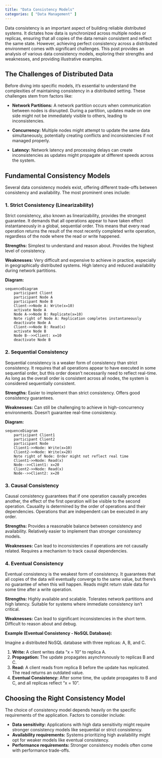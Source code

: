 ```yaml
---
title: "Data Consistency Models"
categories: [ "Data Management" ]
---
```



Data consistency is an important aspect of building reliable distributed systems.  It dictates how data is synchronized across multiple nodes or replicas, ensuring that all copies of the data remain consistent and reflect the same state.  However, achieving perfect consistency across a distributed environment comes with significant challenges. This post provides an analysis of various data consistency models, exploring their strengths and weaknesses, and providing illustrative examples.

## The Challenges of Distributed Data

Before diving into specific models, it's essential to understand the complexities of maintaining consistency in a distributed setting.  These challenges stem from factors like:

* **Network Partitions:**  A network partition occurs when communication between nodes is disrupted.  During a partition, updates made on one side might not be immediately visible to others, leading to inconsistencies.

* **Concurrency:** Multiple nodes might attempt to update the same data simultaneously, potentially creating conflicts and inconsistencies if not managed properly.

* **Latency:**  Network latency and processing delays can create inconsistencies as updates might propagate at different speeds across the system.

## Fundamental Consistency Models

Several data consistency models exist, offering different trade-offs between consistency and availability.  The most prominent ones include:

### 1. Strict Consistency (Linearizability)

Strict consistency, also known as linearizability, provides the strongest guarantee.  It demands that all operations appear to have taken effect instantaneously in a global, sequential order.  This means that every read operation returns the result of the most recently completed write operation, regardless of the node where the read or write happened.

**Strengths:**  Simplest to understand and reason about.  Provides the highest level of consistency.

**Weaknesses:**  Very difficult and expensive to achieve in practice, especially in geographically distributed systems.  High latency and reduced availability during network partitions.

**Diagram:**

```mermaid
sequenceDiagram
    participant Client
    participant Node A
    participant Node B
    Client->>Node A: Write(x=10)
    activate Node A
    Node A->>Node B: Replicate(x=10)
    Note right of Node A: Replication completes instantaneously
    deactivate Node A
    Client->>Node B: Read(x)
    activate Node B
    Node B-->>Client: x=10
    deactivate Node B
```

### 2. Sequential Consistency

Sequential consistency is a weaker form of consistency than strict consistency.  It requires that all operations appear to have executed in some sequential order, but this order doesn't necessarily need to reflect real-time.  As long as the overall order is consistent across all nodes, the system is considered sequentially consistent.

**Strengths:**  Easier to implement than strict consistency.  Offers good consistency guarantees.

**Weaknesses:**  Can still be challenging to achieve in high-concurrency environments.  Doesn't guarantee real-time consistency.

**Diagram:**

```mermaid
sequenceDiagram
    participant Client1
    participant Client2
    participant Node
    Client1->>Node: Write(x=10)
    Client2->>Node: Write(x=20)
    Note right of Node: Order might not reflect real time
    Client1->>Node: Read(x)
    Node-->>Client1: x=20  
    Client2->>Node: Read(x)
    Node-->>Client2: x=20
```


### 3. Causal Consistency

Causal consistency guarantees that if one operation causally precedes another, the effect of the first operation will be visible to the second operation.  Causality is determined by the order of operations and their dependencies.  Operations that are independent can be executed in any order.

**Strengths:**  Provides a reasonable balance between consistency and availability.  Relatively easier to implement than stronger consistency models.

**Weaknesses:**  Can lead to inconsistencies if operations are not causally related.  Requires a mechanism to track causal dependencies.


### 4. Eventual Consistency

Eventual consistency is the weakest form of consistency.  It guarantees that all copies of the data will eventually converge to the same value, but there's no guarantee of when this will happen.  Reads might return stale data for some time after a write operation.

**Strengths:**  Highly available and scalable.  Tolerates network partitions and high latency.  Suitable for systems where immediate consistency isn't critical.

**Weaknesses:**  Can lead to significant inconsistencies in the short term.  Difficult to reason about and debug.


**Example (Eventual Consistency - NoSQL Database):**

Imagine a distributed NoSQL database with three replicas: A, B, and C.

1. **Write:** A client writes data "x = 10" to replica A.
2. **Propagation:**  The update propagates asynchronously to replicas B and C.
3. **Read:**  A client reads from replica B before the update has replicated. The read returns an outdated value.
4. **Eventual Consistency:** After some time, the update propagates to B and C, and all replicas reflect "x = 10".

## Choosing the Right Consistency Model

The choice of consistency model depends heavily on the specific requirements of the application. Factors to consider include:

* **Data sensitivity:**  Applications with high data sensitivity might require stronger consistency models like sequential or strict consistency.
* **Availability requirements:**  Systems prioritizing high availability might opt for weaker models like eventual consistency.
* **Performance requirements:**  Stronger consistency models often come with performance trade-offs.



